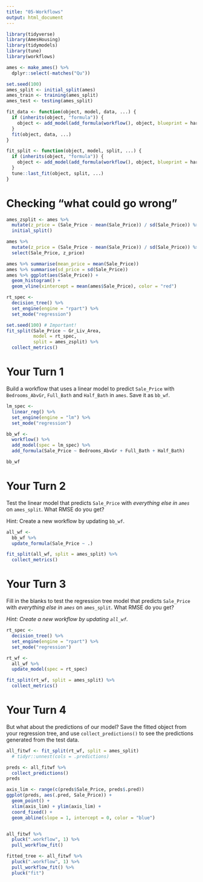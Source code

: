 ```yaml
---
title: "05-Workflows"
output: html_document
---
```


```r
library(tidyverse)
library(AmesHousing)
library(tidymodels)
library(tune)
library(workflows)

ames <- make_ames() %>% 
  dplyr::select(-matches("Qu"))

set.seed(100)
ames_split <- initial_split(ames)
ames_train <- training(ames_split)
ames_test <- testing(ames_split)

fit_data <- function(object, model, data, ...) {
  if (inherits(object, "formula")) {
    object <- add_model(add_formula(workflow(), object, blueprint = hardhat::default_formula_blueprint(indicators = "none", ...)))
  }
  fit(object, data, ...)
}

fit_split <- function(object, model, split, ...) {
  if (inherits(object, "formula")) {
    object <- add_model(add_formula(workflow(), object, blueprint = hardhat::default_formula_blueprint(indicators = "none")), model)
  }
  tune::last_fit(object, split, ...)
}
```

# Checking "what could go wrong"

```r
ames_zsplit <- ames %>% 
  mutate(z_price = (Sale_Price - mean(Sale_Price)) / sd(Sale_Price)) %>% 
  initial_split()

ames %>% 
  mutate(z_price = (Sale_Price - mean(Sale_Price)) / sd(Sale_Price)) %>%
  select(Sale_Price, z_price)

ames %>% summarise(mean_price = mean(Sale_Price))
ames %>% summarise(sd_price = sd(Sale_Price))
ames %>% ggplot(aes(Sale_Price)) +
  geom_histogram() +
  geom_vline(xintercept = mean(ames$Sale_Price), color = "red")

rt_spec <- 
  decision_tree() %>%          
  set_engine(engine = "rpart") %>% 
  set_mode("regression")

set.seed(100) # Important!
fit_split(Sale_Price ~ Gr_Liv_Area, 
          model = rt_spec, 
          split = ames_zsplit) %>% 
  collect_metrics()

```


# Your Turn 1

Build a workflow that uses a linear model to predict `Sale_Price` with `Bedrooms_AbvGr`, `Full_Bath` and `Half_Bath` in `ames`. Save it as `bb_wf`.

```r
lm_spec <- 
  linear_reg() %>% 
  set_engine(engine = "lm") %>% 
  set_mode("regression")

bb_wf <- 
  workflow() %>% 
  add_model(spec = lm_spec) %>% 
  add_formula(Sale_Price ~ Bedrooms_AbvGr + Full_Bath + Half_Bath)

bb_wf
```


# Your Turn 2

Test the linear model that predicts `Sale_Price` with _everything else in `ames`_ on `ames_split`. What RMSE do you get?

Hint: Create a new workflow by updating `bb_wf`.

```r
all_wf <- 
  bb_wf %>% 
  update_formula(Sale_Price ~ .)

fit_split(all_wf, split = ames_split) %>% 
  collect_metrics()
```

# Your Turn 3

Fill in the blanks to test the regression tree model that predicts `Sale_Price` with _everything else in `ames`_ on `ames_split`. What RMSE do you get?

*Hint: Create a new workflow by updating `all_wf`.*

```r
rt_spec <- 
  decision_tree() %>%          
  set_engine(engine = "rpart") %>% 
  set_mode("regression")

rt_wf <- 
  all_wf %>% 
  update_model(spec = rt_spec)

fit_split(rt_wf, split = ames_split) %>% 
  collect_metrics()
```


# Your Turn 4

But what about the predictions of our model? Save the fitted object from your regression tree, and use `collect_predictions()` to see the predictions generated from the test data.

```r
all_fitwf <- fit_split(rt_wf, split = ames_split) 
  # tidyr::unnest(cols = .predictions)

preds <- all_fitwf %>% 
  collect_predictions()
preds

axis_lim <- range(c(preds$Sale_Price, preds$.pred))
ggplot(preds, aes(.pred, Sale_Price)) +
  geom_point() +
  xlim(axis_lim) + ylim(axis_lim) +
  coord_fixed() +
  geom_abline(slope = 1, intercept = 0, color = "blue")


all_fitwf %>% 
  pluck(".workflow", 1) %>% 
  pull_workflow_fit()

fitted_tree <- all_fitwf %>% 
  pluck(".workflow", 1) %>% 
  pull_workflow_fit() %>%
  pluck("fit")

```


